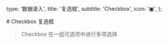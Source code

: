   type: '数据录入',
  title: '复选框',
  subtitle: 'Checkbox',
  icon: '▣',
};

<Box>
# Checkbox 复选框

> Checkbox 在一组可选项中进行多项选择

<SandboxGroup name="checkbox" />
</Box>
<Box text={api} />
